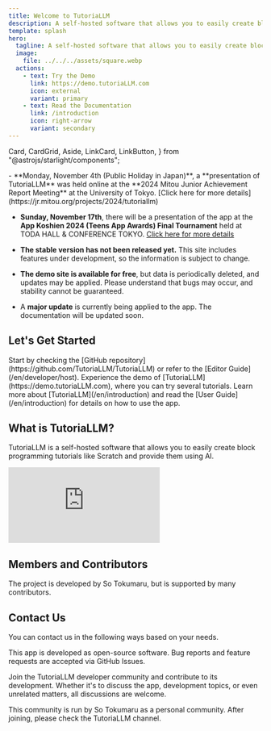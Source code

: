 ```yaml
---
title: Welcome to TutoriaLLM
description: A self-hosted software that allows you to easily create block programming tutorials like Scratch and provide them using AI.
template: splash
hero:
  tagline: A self-hosted software that allows you to easily create block programming tutorials like Scratch and provide them using AI.
  image:
    file: ../../../assets/square.webp
  actions:
    - text: Try the Demo
      link: https://demo.tutoriaLLM.com
      icon: external
      variant: primary
    - text: Read the Documentation
      link: /introduction
      icon: right-arrow
      variant: secondary
---
```


  Card,
  CardGrid,
  Aside,
  LinkCard,
  LinkButton,
} from "@astrojs/starlight/components";


<Aside type="note" title="Important Notice">
- **Monday, November 4th (Public Holiday in Japan)**, a **presentation of TutoriaLLM** was held online at the **2024 Mitou Junior Achievement Report Meeting** at the University of Tokyo. [Click here for more details](https://jr.mitou.org/projects/2024/tutoriallm)

- **Sunday, November 17th**, there will be a presentation of the app at the **App Koshien 2024 (Teens App Awards) Final Tournament** held at TODA HALL & CONFERENCE TOKYO. [Click here for more details](https://applikoshien.jp/)

- **The stable version has not been released yet.** This site includes features under development, so the information is subject to change.

- **The demo site is available for free**, but data is periodically deleted, and updates may be applied. Please understand that bugs may occur, and stability cannot be guaranteed.

- A **major update** is currently being applied to the app. The documentation will be updated soon.

</Aside>

## Let's Get Started

<CardGrid stagger>
  <Card title="Deploy Your Own App" icon="github">
    Start by checking the [GitHub
    repository](https://github.com/TutoriaLLM/TutoriaLLM) or refer to the
    [Editor Guide](/en/developer/host).
  </Card>
  <Card title="Try the Demo" icon="external">
    Experience the demo of [TutoriaLLM](https://demo.tutoriaLLM.com), where you
    can try several tutorials.
  </Card>
  <Card title="Learn How to Use the App" icon="open-book">
    Learn more about [TutoriaLLM](/en/introduction) and read the [User
    Guide](/en/introduction) for details on how to use the app.
  </Card>
</CardGrid>

## What is TutoriaLLM?

TutoriaLLM is a self-hosted software that allows you to easily create block programming tutorials like Scratch and provide them using AI.

<iframe
  class="iframe-video"
  src="https://www.youtube.com/embed/zVqjqdK0cPQ?si=wD9dumxaMFKNRfMD"
  title="YouTube video player"
  frameborder="0"
  allow="accelerometer; autoplay; clipboard-write; encrypted-media; gyroscope; picture-in-picture; web-share"
  referrerpolicy="strict-origin-when-cross-origin"
  allowfullscreen
></iframe>

<LinkCard
  title="Learn More"
  description="Want to know more about TutoriaLLM?"
  href="/en/introduction"
/>

## Members and Contributors

The project is developed by So Tokumaru, but is supported by many contributors.

<LinkCard
  title="Contribute to the Development of TutoriaLLM"
  description="Check out the GitHub repository."
  href="https://github.com/TutoriaLLM/TutoriaLLM"
/>

<Contributers />

## Contact Us

You can contact us in the following ways based on your needs.

<CardGrid>

<Card title="Report Bugs or Request Features" icon="github">
  This app is developed as open-source software. Bug reports and feature
  requests are accepted via GitHub Issues.
  <LinkCard
    title="GitHub Issues"
    description="You can report bugs or request features via GitHub Issues."
    href="https://github.com/TutoriaLLM/TutoriaLLM/issues"
  />
</Card>

<Card title="Join the Developer Community" icon="discord">

Join the TutoriaLLM developer community and contribute to its development. Whether it's to discuss the app, development topics, or even unrelated matters, all discussions are welcome.

<Aside type="caution" title="Caution!">
  This community is run by So Tokumaru as a personal community. After joining,
  please check the TutoriaLLM channel.
</Aside>

<LinkCard
  title="Discord Server"
  description="Join the TutoriaLLM community."
  href="https://discord.gg/VYWr3QDht2"
/>
</Card>

</CardGrid>

<DemoStatus />
